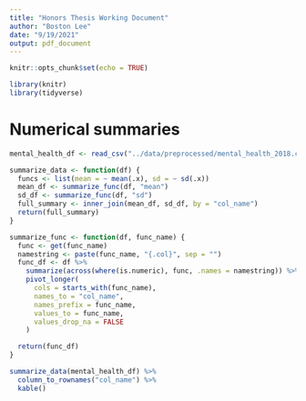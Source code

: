 ```yaml
---
title: "Honors Thesis Working Document"
author: "Boston Lee"
date: "9/19/2021"
output: pdf_document
---
```


```r
knitr::opts_chunk$set(echo = TRUE)
```

```r
library(knitr)
library(tidyverse)
```

# Numerical summaries

```r
mental_health_df <- read_csv("../data/preprocessed/mental_health_2018.csv")
```

```r
summarize_data <- function(df) {
  funcs <- list(mean = ~ mean(.x), sd = ~ sd(.x))
  mean_df <- summarize_func(df, "mean")
  sd_df <- summarize_func(df, "sd")
  full_summary <- inner_join(mean_df, sd_df, by = "col_name")
  return(full_summary)
}

summarize_func <- function(df, func_name) {
  func <- get(func_name)
  namestring <- paste(func_name, "{.col}", sep = "")
  func_df <- df %>%
    summarize(across(where(is.numeric), func, .names = namestring)) %>%
    pivot_longer(
      cols = starts_with(func_name),
      names_to = "col_name",
      names_prefix = func_name,
      values_to = func_name,
      values_drop_na = FALSE
    )

  return(func_df)
}
```

```r
summarize_data(mental_health_df) %>%
  column_to_rownames("col_name") %>%
  kable()
```
